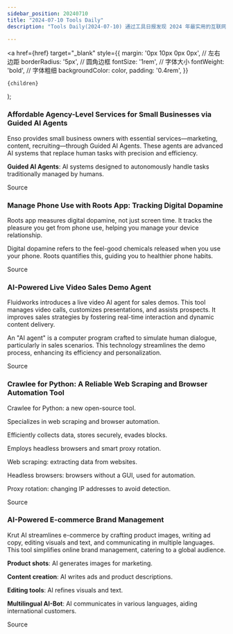 ```yaml
---
sidebar_position: 20240710
title: "2024-07-10 Tools Daily"
description: "Tools Daily(2024-07-10) 通过工具日报发现 2024 年最实用的互联网软件、AI工具和产品！"

---
```



  <a
    href={href}
    target="_blank"
    style={{
      margin: '0px 10px 0px 0px', // 左右边距
      borderRadius: '5px', // 圆角边框
      fontSize: '1rem', // 字体大小
      fontWeight: 'bold', // 字体粗细
      backgroundColor: color,
      padding: '0.4rem',
    }}
  >
    {children}
  </a>
);

### Affordable Agency-Level Services for Small Businesses via Guided AI Agents

Enso provides small business owners with essential services—marketing, content, recruiting—through Guided AI Agents. These agents are advanced AI systems that replace human tasks with precision and efficiency.

**Guided AI Agents**: AI systems designed to autonomously handle tasks traditionally managed by humans.

<Link href="https://www.producthunt.com/posts/enso-8" color="#B0C4DE">Source</Link>

### Manage Phone Use with Roots App: Tracking Digital Dopamine

Roots app measures digital dopamine, not just screen time. It tracks the pleasure you get from phone use, helping you manage your device relationship.

Digital dopamine refers to the feel-good chemicals released when you use your phone. Roots quantifies this, guiding you to healthier phone habits.

<Link href="https://www.producthunt.com/posts/roots-4" color="#B0C4DE">Source</Link>

### AI-Powered Live Video Sales Demo Agent

Fluidworks introduces a live video AI agent for sales demos. This tool manages video calls, customizes presentations, and assists prospects. It improves sales strategies by fostering real-time interaction and dynamic content delivery.

An "AI agent" is a computer program crafted to simulate human dialogue, particularly in sales scenarios. This technology streamlines the demo process, enhancing its efficiency and personalization.

<Link href="https://www.producthunt.com/posts/fluidworks" color="#B0C4DE">Source</Link>

### Crawlee for Python: A Reliable Web Scraping and Browser Automation Tool

Crawlee for Python: a new open-source tool.

Specializes in web scraping and browser automation.

Efficiently collects data, stores securely, evades blocks.

Employs headless browsers and smart proxy rotation.

Web scraping: extracting data from websites.

Headless browsers: browsers without a GUI, used for automation.

Proxy rotation: changing IP addresses to avoid detection.

<Link href="https://www.producthunt.com/posts/crawlee-for-python" color="#B0C4DE">Source</Link>

### AI-Powered E-commerce Brand Management

Krut AI streamlines e-commerce by crafting product images, writing ad copy, editing visuals and text, and communicating in multiple languages. This tool simplifies online brand management, catering to a global audience.

**Product shots**: AI generates images for marketing.

**Content creation**: AI writes ads and product descriptions.

**Editing tools**: AI refines visuals and text.

**Multilingual AI-Bot**: AI communicates in various languages, aiding international customers.

<Link href="https://www.producthunt.com/posts/krut-ai" color="#B0C4DE">Source</Link>

